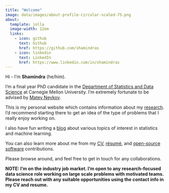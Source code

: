 ```yaml
---
title: "Welcome"
image: data/images/about-profile-circular-scaled-75.png
about:
  template: jolla
  image-width: 12em
  links:
    - icon: github
      text: Github
      href: https://github.com/shamindras
    - icon: linkedin
      text: LinkedIn
      href: https://www.linkedin.com/in/shamindras
---
```


Hi - I’m **Shamindra** (he/him). 

I'm a final year PhD candidate in the [Department of Statistics and Data
Science](http://www.stat.cmu.edu/) at Carnegie Mellon
University. I'm extremely fortunate to be advised by [Matey Neykov](http://mateyneykov.com/).

This is my personal website which contains information about my
[research](https://www.shamindras.com/research.html){target="_blank"}. I'd recommend
starting there to get an idea of the type of problems that I really enjoy
working on.

I also have fun writing a 
[blog](https://www.shamindras.com/posts.html){target="_blank"} 
about various topics of interest in statistics and machine learning.

You can also learn more about me from my
[CV](https://www.shamindras.com/data/pdfs/CV.pdf){target="_blank"},
[résumé](https://www.shamindras.com/data/pdfs/resume.pdf){target="_blank"},
and [open-source
software](https://www.shamindras.com/software.html){target="_blank"}
contributions.

Please browse around, and feel free to get in touch for any collaborations.

__NOTE: I'm on the industry job market. I'm open to any research-focused
data science role working on large scale problems with motivated teams. Please
reach out with any suitable opportunities using the contact info in my CV and
resume.__
